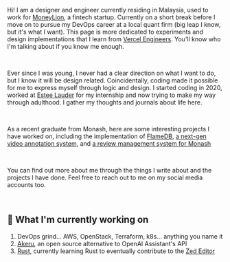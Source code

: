 Hi! I am a designer and engineer currently residing in Malaysia, used to work for [MoneyLion](https://www.moneylion.com/), a fintech startup. Currently on a short break before I move on to pursue my DevOps career at a local quant firm (big leap I know, but it's what I want). This page is more dedicated to experiments and design implementations that I learn from [Vercel Engineers](https://front-alias.vercel.app/about#team). You'll know who I'm talking about if you know me enough.

<br />

Ever since I was young, I never had a clear direction on what I want to do, but I know it will be design related. Coincidentally, coding made it possible for me to express myself through logic and design. I started coding in 2020, worked at [Estee Lauder](https://www.elcompanies.com/en/news-and-media/newsroom/company-features/2021/elc-expand-its-technology) for my internship and now trying to make my way through adulthood. I gather my thoughts and journals about life here.

<br />

As a recent graduate from Monash, here are some interesting projects I have worked on, including the implementation of [FlameDB](https://drive.google.com/file/d/16C1C8r9Ajc643wo3UkWVRltPIiJUz49p/view?usp=drive_link), [a next-gen video annotation system](https://drive.google.com/file/d/1SqZ1HeCXPcry34NxDlm2OJKbznOw_LE8/view?usp=sharing), and [a review management system for Monash](https://zachkhong.vercel.app/project/ureview-monash)

<br />

You can find out more about me through the things I write about and the projects I have done. Feel free to reach out to me on my social media accounts too.

<br />

## 📝 What I'm currently working on

1. DevOps grind... AWS, OpenStack, Terraform, k8s... anything you name it
2. [Akeru](https://github.com/GuiBibeau/akeru), an open source alternative to OpenAI Assistant's API
3. [Rust](https://www.rust-lang.org/), currently learning Rust to eventually contribute to the [Zed Editor](https://zed.dev/)
